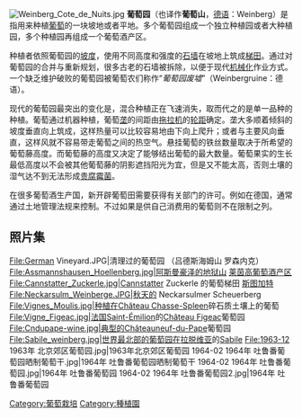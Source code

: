 [[File:Weinberg_Cote_de_Nuits.jpg|thumb]]
'''葡萄园'''（也译作'''葡萄山'''，[[德语|德语]]：Weinberg）是指用来种植[[葡萄|葡萄]]的一块坡地或者平地。多个葡萄园组成一个独立种植园或者大种植园，多个种植园再组成一个葡萄酒产区。

种植者依照葡萄园的[[坡度|坡度]]，使用不同高度和强度的[[石墙|石墙]]在坡地上筑成[[梯田|梯田]]。通过对葡萄园的合并与重新规划，很多古老的石墙被拆除，以便于现代[[机械化|机械化]]作业方式。一个缺乏维护破败的葡萄园被葡萄农们称作“''葡萄园废墟''”（Weinbergruine：德语）。

现代的葡萄园最突出的变化是，混合种植正在飞速消失，取而代之的是单一品种的种植。葡萄通过机器种植，葡萄[[垄|垄]]的间距由[[拖拉机|拖拉机]]的[[轮距|轮距]]确定。垄大多顺着倾斜的坡度垂直向上筑成，这样热量可以比较容易地由下向上爬升；或者与主要风向垂直，这样风就不容易带走葡萄之间的热空气。悬挂葡萄的铁丝数量取决于所希望的葡萄藤高度。而葡萄藤的高度又决定了能够结出葡萄的最大数量。葡萄果实的生长最低高度以不会被其他葡萄藤的阴影遮挡阳光为宜，但是又不能太高，否则土壤的湿气达不到无法形成[[贵腐霉菌|贵腐霉菌]]。

在很多葡萄酒生产国，新开辟葡萄田需要获得有关部门的许可。例如在德国，通常通过土地管理法规来控制。不过如果是供自己消费用的葡萄则不在限制之列。

== 照片集 ==
<gallery>
File:German Vineyard.JPG|清理过的葡萄园 （吕德斯海姆山 罗森内克）
File:Assmannshausen_Hoellenberg.jpg|阿斯曼豪泽的地狱山 [[莱茵高_(葡萄酒产区)|莱茵高葡萄酒产区]]
File:Cannstatter_Zuckerle.jpg|Cannstatter Zuckerle 的葡萄梯田 [[斯图加特|斯图加特]]
File:Neckarsulm_Weinberge.JPG|秋天的 Neckarsulmer Scheuerberg 
File:Vignes_Moulis.jpg|种植在[[Château_Chasse-Spleen|Château Chasse-Spleen]]碎石质土壤上的葡萄
File:Vigne_Figeac.jpg|法国[[Saint-Émilion|Saint-Émilion]]的[[Château_Figeac|Château Figeac]]葡萄园
File:Cndupape-wine.jpg|典型的[[Châteauneuf-du-Pape|Châteauneuf-du-Pape]]葡萄园
File:Sabile_weinberg.jpg|世界最北部的葡萄园在[[拉脱维亚|拉脱维亚]]的[[Sabile|Sabile]]
File:1963-12 1963年 北京郊区葡萄园.jpg|1963年北京郊区葡萄园
1964-02 1964年 吐鲁番葡萄园晒制葡萄干.jpg|1964年 吐鲁番葡萄园晒制葡萄干
1964-02 1964年 吐鲁番葡萄园.jpg|1964年 吐鲁番葡萄园
1964-02 1964年 吐鲁番葡萄园2.jpg|1964年 吐鲁番葡萄园
</gallery>

{{園藝}}

[[Category:葡萄栽培|Category:葡萄栽培]]
[[Category:種植園|Category:種植園]]